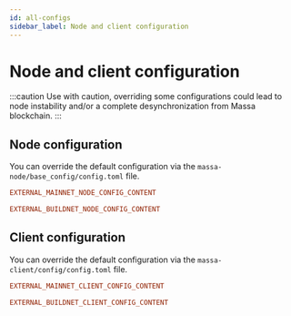 ```yaml
---
id: all-configs
sidebar_label: Node and client configuration
---
```



# Node and client configuration

:::caution
Use with caution, overriding some configurations could lead to node
instability and/or a complete desynchronization from Massa blockchain.
:::


## Node configuration

You can override the default configuration via
the `massa-node/base_config/config.toml` file.

<!-- The content will be added at build time via ./scripts/download-configs.sh -->
<Tabs>
  <TabItem value="mainnet" label="🖥 MainNet" default>

```toml
EXTERNAL_MAINNET_NODE_CONFIG_CONTENT

```

  </TabItem>

  <TabItem value="buildnet" label="👷 BuildNet">

```toml
EXTERNAL_BUILDNET_NODE_CONFIG_CONTENT

```

  </TabItem>
</Tabs>

## Client configuration

You can override the default configuration via
the `massa-client/config/config.toml` file.

<!-- The content will be added at build time via ./scripts/download-configs.sh -->
<Tabs>
  <TabItem value="mainnet" label="🖥 MainNet" default>

```toml
EXTERNAL_MAINNET_CLIENT_CONFIG_CONTENT

```

  </TabItem>

  <TabItem value="buildnet" label="👷 BuildNet">

```toml
EXTERNAL_BUILDNET_CLIENT_CONFIG_CONTENT

```

  </TabItem>
</Tabs>
